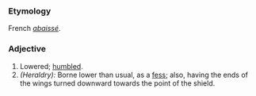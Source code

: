 ===Etymology===
French ''[[abaissé]]''.
===Adjective===
#Lowered; [[humbled]].
#''(Heraldry):'' Borne lower than usual, as a [[fess]]; also, having the ends of the wings turned downward towards the point of the shield.